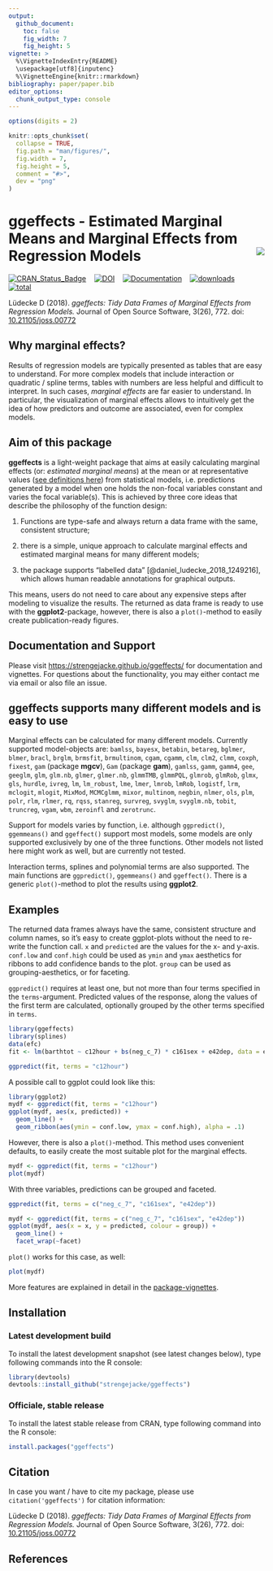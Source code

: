 ```yaml
---
output: 
  github_document:
    toc: false
    fig_width: 7
    fig_height: 5
vignette: >
  %\VignetteIndexEntry{README}
  \usepackage[utf8]{inputenc}
  %\VignetteEngine{knitr::rmarkdown}
bibliography: paper/paper.bib
editor_options: 
  chunk_output_type: console
---
```


```r
options(digits = 2)

knitr::opts_chunk$set(
  collapse = TRUE,
  fig.path = "man/figures/",
  fig.width = 7,
  fig.height = 5,
  comment = "#>", 
  dev = "png"
)
```

# ggeffects - Estimated Marginal Means and Marginal Effects from Regression Models<img src="man/figures/logo.png" align="right" />

[![CRAN_Status_Badge](http://www.r-pkg.org/badges/version/ggeffects)](https://cran.r-project.org/package=ggeffects) &#160;&#160; [![DOI](http://joss.theoj.org/papers/10.21105/joss.00772/status.svg)](https://doi.org/10.21105/joss.00772) &#160;&#160; [![Documentation](https://img.shields.io/badge/documentation-ggeffects-orange.svg?colorB=E91E63)](https://strengejacke.github.io/ggeffects/) &#160;&#160; [![downloads](http://cranlogs.r-pkg.org/badges/ggeffects)](https://cranlogs.r-pkg.org/) &#160;&#160; [![total](http://cranlogs.r-pkg.org/badges/grand-total/ggeffects)](https://cranlogs.r-pkg.org/)

Lüdecke D (2018). _ggeffects: Tidy Data Frames of Marginal Effects from Regression Models._ Journal of Open Source Software, 3(26), 772. doi: [10.21105/joss.00772](https://doi.org/10.21105/joss.00772)

## Why marginal effects?

Results of regression models are typically presented as tables that are easy to understand. For more complex models that include interaction or quadratic / spline terms, tables with numbers are less helpful and difficult to interpret. In such cases, _marginal effects_ are far easier to understand. In particular, the visualization of marginal effects allows to intuitively get the idea of how predictors and outcome are associated, even for complex models. 

## Aim of this package

**ggeffects** is a light-weight package that aims at easily calculating marginal effects (or: _estimated marginal means_) at the mean or at representative values ([see definitions here](https://stats.stackexchange.com/tags/marginal-effect/info)) from statistical models, i.e. predictions generated by a model when one holds the non-focal variables constant and varies the focal variable(s). This is achieved by three core ideas that describe the philosophy of the function design: 

  1) Functions are type-safe and always return a data frame with the same, consistent structure;
  
  2) there is a simple, unique approach to calculate marginal effects and estimated marginal means for many different models;
  
  3) the package supports "labelled data" [@daniel_ludecke_2018_1249216], which allows human readable annotations for graphical outputs.
  
This means, users do not need to care about any expensive steps after modeling to visualize the results. The returned as data frame is ready to use with the **ggplot2**-package, however, there is also a `plot()`-method to easily create publication-ready figures.

## Documentation and Support

Please visit [https://strengejacke.github.io/ggeffects/](https://strengejacke.github.io/ggeffects/) for documentation and vignettes. For questions about the functionality, you may either contact me via email or also file an issue.

## ggeffects supports many different models and is easy to use

Marginal effects can be calculated for many different models. Currently supported model-objects are: `bamlss`, `bayesx`, `betabin`, `betareg`, `bglmer`, `blmer`, `bracl`, `brglm`, `brmsfit`, `brmultinom`, `cgam`, `cgamm`, `clm`, `clm2`, `clmm`, `coxph`, `fixest`, `gam` (package **mgcv**), `Gam` (package **gam**), `gamlss`, `gamm`, `gamm4`, `gee`, `geeglm`, `glm`, `glm.nb`, `glmer`, `glmer.nb`, `glmmTMB`, `glmmPQL`, `glmrob`, `glmRob`, `glmx`, `gls`, `hurdle`, `ivreg`, `lm`, `lm_robust`, `lme`, `lmer`, `lmrob`, `lmRob`, `logistf`, `lrm`, `mclogit`, `mlogit`, `MixMod`, `MCMCglmm`, `mixor`, `multinom`, `negbin`, `nlmer`, `ols`, `plm`, `polr`, `rlm`, `rlmer`, `rq`, `rqss`, `stanreg`, `survreg`, `svyglm`, `svyglm.nb`, `tobit`, `truncreg`, `vgam`, `wbm`, `zeroinfl` and `zerotrunc`. 

Support for models varies by function, i.e. although `ggpredict()`, `ggemmeans()` and `ggeffect()` support most models, some models are only supported exclusively by one of the three functions. Other models not listed here might work as well, but are currently not tested.

Interaction terms, splines and polynomial terms are also supported. The main functions are `ggpredict()`, `ggemmeans()` and `ggeffect()`. There is a generic `plot()`-method to plot the results using **ggplot2**.

## Examples

The returned data frames always have the same, consistent structure and column names, so it's easy to create ggplot-plots without the need to re-write the function call. `x` and `predicted` are the values for the x- and y-axis. `conf.low` and `conf.high` could be used as `ymin` and `ymax` aesthetics for ribbons to add confidence bands to the plot. `group` can be used as grouping-aesthetics, or for faceting.

`ggpredict()` requires at least one, but not more than four terms specified in the `terms`-argument. Predicted values of the response, along the values of the first term are calculated, optionally grouped by the other terms specified in `terms`.

```r
library(ggeffects)
library(splines)
data(efc)
fit <- lm(barthtot ~ c12hour + bs(neg_c_7) * c161sex + e42dep, data = efc)

ggpredict(fit, terms = "c12hour")
```

A possible call to ggplot could look like this:

```r
library(ggplot2)
mydf <- ggpredict(fit, terms = "c12hour")
ggplot(mydf, aes(x, predicted)) +
  geom_line() +
  geom_ribbon(aes(ymin = conf.low, ymax = conf.high), alpha = .1)
```

However, there is also a `plot()`-method. This method uses convenient defaults, to easily create the most suitable plot for the marginal effects.

```r
mydf <- ggpredict(fit, terms = "c12hour")
plot(mydf)
```


With three variables, predictions can be grouped and faceted.

```r
ggpredict(fit, terms = c("neg_c_7", "c161sex", "e42dep"))

mydf <- ggpredict(fit, terms = c("neg_c_7", "c161sex", "e42dep"))
ggplot(mydf, aes(x = x, y = predicted, colour = group)) +
  geom_line() +
  facet_wrap(~facet)
```

`plot()` works for this case, as well:

```r
plot(mydf)
```

More features are explained in detail in the [package-vignettes](https://strengejacke.github.io/ggeffects/).

## Installation

### Latest development build

To install the latest development snapshot (see latest changes below), type following commands into the R console:

```r
library(devtools)
devtools::install_github("strengejacke/ggeffects")
```

### Officiale, stable release

To install the latest stable release from CRAN, type following command into the R console:

```r
install.packages("ggeffects")
```

## Citation

In case you want / have to cite my package, please use `citation('ggeffects')` for citation information:

Lüdecke D (2018). _ggeffects: Tidy Data Frames of Marginal Effects from Regression Models._ Journal of Open Source Software, 3(26), 772. doi: [10.21105/joss.00772](https://doi.org/10.21105/joss.00772)

## References
